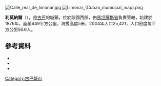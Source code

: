 [[Image:Calle_real_de_limonar.jpg|right]]
[[Image:Limonar_(Cuban_municipal_map).png|right]]

{{Coord|22|57|22|N|81|24|31|W|display=title}}

'''利莫納爾'''（{{lang-es|Limonar}}），是[[古巴|古巴]]的城鎮，位於該國西部，由[[馬坦薩斯省|馬坦薩斯省]]負責管轄，始建於1876年，面積449平方公里，海拔高度5米，2004年人口25,421，人口密度每平方公里56.6人。

==參考資料==
*{{Cite web |url=http://www.atenas.inf.cu/todo/Municipios/MunicipioLimonar.htm |title=Limonar |author=Municipalities in Matanzas |accessdate=2007-10-02 |deadurl=yes |archiveurl=https://web.archive.org/web/20041216212512/http://www.atenas.inf.cu/todo/Municipios/MunicipioLimonar.htm |archivedate=2004-12-16 }}
*{{Cite web |url=http://www.atenas.inf.cu/todo/Estadisticas/TABLA%20No_3balance.htm |title=2004 Population trends, by Province and Municipality |author=Atenas.cu |year=2004 |accessdate=2007-10-07 |archiveurl=https://web.archive.org/web/20070927111826/http://www.atenas.inf.cu/todo/Estadisticas/TABLA+No_3balance.htm |archivedate=2007-09-27 |language=es |deadurl=yes }}
*{{Cite web|url=http://www.statoids.com/ycu.html|title=Municipios of Cuba|author=Statoids|date=July 2003|accessdate=2007-10-07|archive-date=2007-09-27|archive-url=https://web.archive.org/web/20070927202527/http://www.statoids.com/ycu.html|dead-url=no}}

{{Cuba-geo-stub}}
[[Category:古巴城市|Category:古巴城市]]